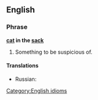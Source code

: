 ==English==

===Phrase===
'''[[cat]] in the [[sack]]'''

# Something to be suspicious of.

====Translations====
* Russian: {{t+|ru|кот в мешке|tr=kot v m'ešk'é}}

[[Category:English idioms]]